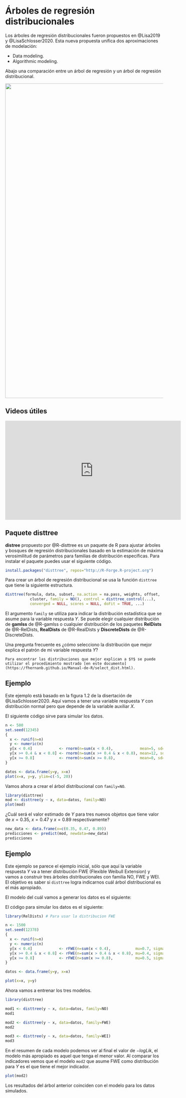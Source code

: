 # Árboles de regresión distribucionales {#arb-distri}
Los árboles de regresión distribucionales fueron propuestos en @Lisa2019 y @LisaSchlosser2020. Esta nueva propuesta unifica dos aproximaciones de modelación:

- Data modeling.
- Algorithmic modeling.

Abajo una comparación entre un árbol de regresión y un árbol de regresión distribucional.

<p align="center">
  <img src="images/arbol_vs_arboldistri.png" width="1000">
</p>

## Videos útiles  {-}

<p align="center">
<iframe width="560" height="315" src="https://www.youtube.com/embed/tzR9U-0j3s0" title="YouTube video player" frameborder="0" allow="accelerometer; autoplay; clipboard-write; encrypted-media; gyroscope; picture-in-picture; web-share" allowfullscreen></iframe>
</p>

## Paquete disttree  {-}

**distree** propuesto por @R-disttree es un paquete de R para ajustar árboles y bosques de regresión distribucionales basado en la estimación de máxima verosimilitud de parámetros para familias de distribución específicas. Para instalar el paquete puedes usar el siguiente código.

```r
install.packages("disttree", repos="http://R-Forge.R-project.org")
```

Para crear un árbol de regresión distribucional se usa la función `disttree` que tiene la siguiente estructura.

```r
disttree(formula, data, subset, na.action = na.pass, weights, offset,
           cluster, family = NO(), control = disttree_control(...), 
           converged = NULL, scores = NULL, doFit = TRUE, ...)
```

El argumento `family` se utiliza para indicar la distribución estadística que se asume para la variable respuesta $Y$. Se puede elegir cualquier distribución de **gamlss** de @R-gamlss o cualquier distribución de los paquetes **RelDists** de @R-RelDists, **RealDists** de @R-RealDists y **DiscreteDists** de @R-DiscreteDists.

Una pregunta frecuente es ¿cómo selecciono la distribución que mejor explica el patrón de mi variable respuesta $Y$?

```block2
Para encontrar las distribuciones que mejor explican a $Y$ se puede utilizar el procedimiento mostrado [en este documento](https://fhernanb.github.io/Manual-de-R/select_dist.html).
```

## Ejemplo {-}

Este ejemplo está basado en la figura 1.2 de la disertación de @LisaSchlosser2020. Aquí vamos a tener una variable respuesta $Y$ con distribución normal pero que depende de la variable auxiliar $X$.

 \begin{equation*}
  Y = \begin{cases}
        N(\mu=5, \sigma=1)   \, \text{si $x < 0.4$,} \\
        N(\mu=12, \sigma=2)  \, \text{si $0.4 \leq x \leq 0.8$,} \\
        N(\mu=0, \sigma=0.5) \, \text{si $x > 0.8$}.
      \end{cases}
 \end{equation*}

El siguiente código sirve para simular los datos.

```r
n <- 500
set.seed(12345) 
{
  x <- runif(n=n)
  y <- numeric(n)
  y[x < 0.4]            <- rnorm(n=sum(x < 0.4),            mean=5, sd=1)
  y[x >+ 0.4 & x < 0.8] <- rnorm(n=sum(x >+ 0.4 & x < 0.8), mean=12, sd=2)
  y[x >= 0.8]           <- rnorm(n=sum(x >= 0.8),           mean=0, sd=0.5)
}

datos <- data.frame(y=y, x=x)
plot(x=x, y=y, ylim=c(-5, 20))
```

Vamos ahora a crear el árbol distribucional con `family=NO`.

```r
library(disttree)
mod <- disttree(y ~ x, data=datos, family=NO)
plot(mod)
```

¿Cuál será el valor estimado de $Y$ para tres nuevos objetos que tiene valor de $x=0.35$, $x=0.47$ y $x=0.89$ respectivamente?

```r
new_data <- data.frame(x=c(0.35, 0.47, 0.89))
predicciones <- predict(mod, newdata=new_data)
predicciones
```

## Ejemplo {-}
Este ejemplo se parece el ejemplo inicial, sólo que aquí la variable respuesta $Y$ va a tener distribución FWE (Flexible Weibull Extension) y vamos a construir tres árboles distribucionales con familia NO, FWE y WEI. El objetivo es saber si `disttree` logra indicarnos cuál árbol distribucional es el más apropiado.

El modelo del cuál vamos a generar los datos es el siguiente:

 \begin{equation*}
  Y = \begin{cases}
        FWE(\mu=0.7, \sigma=1)   \, \text{si $x < 0.4$,} \\
        FWE(\mu=0.4, \sigma=2)   \, \text{si $0.4 \leq x \leq 0.8$,} \\
        FWE(\mu=0.5, \sigma=0.5) \, \text{si $x > 0.8$}.
      \end{cases}
 \end{equation*}

El código para simular los datos es el siguiente:

```r
library(RelDists) # Para usar la distribucion FWE

n <- 1500
set.seed(12378)
{
  x <- runif(n=n)
  y <- numeric(n)
  y[x < 0.4]            <- rFWE(n=sum(x < 0.4),           mu=0.7, sigma=1)
  y[x >+ 0.4 & x < 0.8] <- rFWE(n=sum(x > 0.4 & x < 0.8), mu=0.4, sigma=2)
  y[x >= 0.8]           <- rFWE(n=sum(x >= 0.8),          mu=0.5, sigma=0.5)
}

datos <- data.frame(y=y, x=x)

plot(x=x, y=y)
```

Ahora vamos a entrenar los tres modelos.

```r
library(disttree)

mod1 <- disttree(y ~ x, data=datos, family=NO)
mod1

mod2 <- disttree(y ~ x, data=datos, family=FWE)
mod2

mod3 <- disttree(y ~ x, data=datos, family=WEI)
mod3
```

En el resumen de cada modelo podemos ver al final el valor de $-logLik$, el modelo más apropiado es aquel que tenga el menor valor. Al comparar los indicadores vemos que el modelo `mod2` que asume FWE como distribución para $Y$ es el que tiene el mejor indicador.

```r
plot(mod2)
```

Los resultados del árbol anterior coinciden con el modelo para los datos simulados.

 \begin{equation*}
  Y = \begin{cases}
        FWE(\mu=0.7, \sigma=1)   \, \text{si $x < 0.4$,} \\
        FWE(\mu=0.4, \sigma=2)   \, \text{si $0.4 \leq x \leq 0.8$,} \\
        FWE(\mu=0.5, \sigma=0.5) \, \text{si $x > 0.8$}.
      \end{cases}
 \end{equation*}
